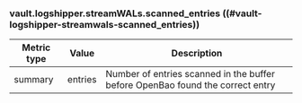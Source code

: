 ### vault.logshipper.streamWALs.scanned_entries ((#vault-logshipper-streamwals-scanned_entries))

Metric type | Value   | Description
----------- | ------- | -----------
summary     | entries | Number of entries scanned in the buffer before OpenBao found the correct entry

